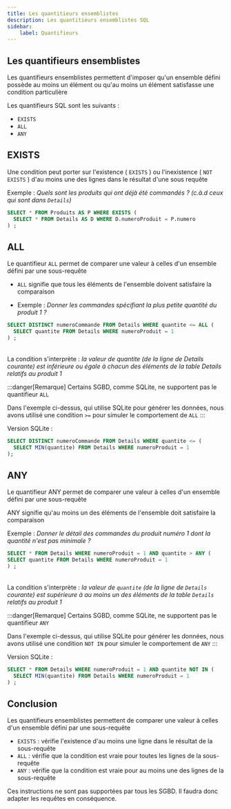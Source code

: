 ```yaml
---
title: Les quantitieurs ensemblistes
description: Les quantitieurs ensemblistes SQL
sidebar:
    label: Quantifieurs
---
```



<Slide>

## Les quantifieurs ensemblistes

Les quantifieurs ensemblistes permettent d'imposer qu'un ensemble défini possède au moins un élément ou qu'au moins un élément satisfasse une condition particulière

Les quantifieurs SQL sont les suivants :

* `EXISTS`
* `ALL`
* `ANY`

</Slide>
<Slide>

## EXISTS

Une condition peut porter sur l'existence ( `EXISTS` ) ou l'inexistence ( `NOT EXISTS` ) d'au moins une des lignes dans le résultat d'une sous requête

Exemple : _Quels sont les produits qui ont déjà été commandés ? (c.à.d ceux qui sont dans `Details`)_

```sql
SELECT * FROM Produits AS P WHERE EXISTS ( 
  SELECT * FROM Details AS D WHERE D.numeroProduit = P.numero
) ;
```

<Table
 sqliteDB="public/sample/ecommerce/ecommerce-fr-erd-v2.sqlite"
 title="Produits"
 query="
SELECT * FROM Produits AS P WHERE EXISTS ( SELECT * FROM Details AS D WHERE D.numeroProduit = P.numero) ;
 "
/>

</Slide>
<Slide>

## ALL

Le quantifieur `ALL` permet de comparer une valeur à celles d'un ensemble défini par une sous-requête

* `ALL` signifie que tous les éléments de l'ensemble doivent satisfaire la comparaison

* Exemple : _Donner les commandes spécifiant la plus petite quantité du produit 1 ?_

```sql
SELECT DISTINCT numeroCommande FROM Details WHERE quantite <= ALL ( 
  SELECT quantite FROM Details WHERE numeroProduit = 1
) ;
```

<Table
 sqliteDB="public/sample/ecommerce/ecommerce-fr-erd-v2.sqlite"
 title="Commandes"
 query="
SELECT DISTINCT numeroCommande FROM Details WHERE quantite <= ( 
  SELECT MIN(quantite) FROM Details WHERE numeroProduit = 1
);
"
/>

La condition s'interprète : _la valeur de quantite (de la ligne de Details courante) est inférieure ou égale à chacun des éléments de la table Details relatifs au produit 1_

:::danger[Remarque]
Certains SGBD, comme SQLite, ne supportent pas le quantifieur `ALL`

Dans l'exemple ci-dessus, qui utilise SQLite pour générer les données, nous avons utilisé une condition `>=` pour simuler le comportement de `ALL`
:::

Version SQLite : 

```sql
SELECT DISTINCT numeroCommande FROM Details WHERE quantite <= ( 
  SELECT MIN(quantite) FROM Details WHERE numeroProduit = 1
);
```

</Slide>
<Slide>

## ANY

Le quantifieur ANY permet de comparer une valeur à celles d'un ensemble défini par une sous-requête

ANY signifie qu'au moins un des éléments de l'ensemble doit satisfaire la comparaison

Exemple : _Donner le détail des commandes du produit numéro 1 dont la quantité n'est pas minimale ?_
  
  ```sql
SELECT * FROM Details WHERE numeroProduit = 1 AND quantite > ANY (
  SELECT quantite FROM Details WHERE numeroProduit = 1
) ;
```

<Table
 sqliteDB="public/sample/ecommerce/ecommerce-fr-erd-v2.sqlite"
 title="Details"
 query="
SELECT * FROM Details WHERE numeroProduit = 1 AND quantite NOT IN (
  SELECT MIN(quantite) FROM Details WHERE numeroProduit = 1
) ;
"
/>

La condition s'interprète : _la valeur de `quantite` (de la ligne de `Details` courante) est supérieure à au moins un des éléments de la table `Details` relatifs au produit 1_

:::danger[Remarque]
Certains SGBD, comme SQLite, ne supportent pas le quantifieur `ANY`

Dans l'exemple ci-dessus, qui utilise SQLite pour générer les données, nous avons utilisé une condition `NOT IN` pour simuler le comportement de `ANY`
:::

Version SQLite : 

```sql
SELECT * FROM Details WHERE numeroProduit = 1 AND quantite NOT IN (
  SELECT MIN(quantite) FROM Details WHERE numeroProduit = 1
) ;
```

</Slide>
<Slide>

## Conclusion

Les quantifieurs ensemblistes permettent de comparer une valeur à celles d'un ensemble défini par une sous-requête

* `EXISTS` : vérifie l'existence d'au moins une ligne dans le résultat de la sous-requête
* `ALL` : vérifie que la condition est vraie pour toutes les lignes de la sous-requête
* `ANY` : vérifie que la condition est vraie pour au moins une des lignes de la sous-requête

Ces instructions ne sont pas supportées par tous les SGBD. Il faudra donc adapter les requêtes en conséquence.

</Slide>
